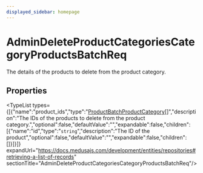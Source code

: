 ```yaml
---
displayed_sidebar: homepage
---
```



# AdminDeleteProductCategoriesCategoryProductsBatchReq

The details of the products to delete from the product category.

## Properties

<TypeList types={[{"name":"product_ids","type":"[ProductBatchProductCategory](medusa.ProductBatchProductCategory.mdx)[]","description":"The IDs of the products to delete from the product category.","optional":false,"defaultValue":"","expandable":false,"children":[{"name":"id","type":"`string`","description":"The ID of the product","optional":false,"defaultValue":"","expandable":false,"children":[]}]}]} expandUrl="https://docs.medusajs.com/development/entities/repositories#retrieving-a-list-of-records" sectionTitle="AdminDeleteProductCategoriesCategoryProductsBatchReq"/>
